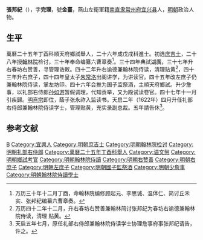 {{明清人物信息框
| 姓名 = 張邦紀
| 原名 =
| 圖片名稱= 
| 圖片大小 =
| 圖片說明 = 
| 最高職務 =禮部右侍郎兼翰林院侍读学士协理詹事府事
| 國家 = 大明 
| 爵位 =
| 籍貫 = 常州府宜兴县
| 族裔 = 
| 字號 = 字完璞，號金臺
| 諡號 = 文慤
| 出生日期 = 
| 出生地點 = <!--直隶常州府宜興縣--->
| 逝世日期 = 
| 逝世地點 =
| 墓葬 =
| 配偶 = 
| 親屬 = （子）张永祚、张永禧
| 出身 =
* 萬曆二十五年丁酉科順天鄉試舉人
* 萬曆二十六年戊戌科同進士出身
| 經歷 =
| 著作 =  
}}
'''張邦紀'''（{{bd|？||？|catIdx=}}），字'''完璞'''，號'''金臺'''，燕山左衛軍籍[[南直隶|南直隶]][[常州府|常州府]][[宜兴县|宜兴县]]人，[[明朝|明朝]]政治人物。

== 生平 ==
萬曆二十五年丁酉科順天府鄉試舉人，二十六年成戊戌科進士。初选[[庶吉士|庶吉士]]，二十八年授[[翰林院|翰林院]]检讨，三十年奉命编纂六曹章奏<ref>万历三十年十二月丁酉，命翰林院编修顾起元、李思诚、温体仁、简讨丘禾实、张邦纪编纂六曹章奏。</ref>。三十四年典試[[湖廣|湖廣]]，三十七年升右春坊右赞善，寻管理诰敕。四十二年升右谕德兼翰林院侍读，清理贴黄<ref>万历四十二年十二月，升右春坊右赞善兼翰林简讨张邦纪为春坊右谕德兼翰林院侍读，清理 贴黄。</ref>，四十三年升右庶子，四十四年皇太子[[朱常洛|朱常洛]]出阁讲学，为讲读官。四十五年改左庶子仍兼翰林院侍读，掌左坊印。四十六年会推为国子监祭酒，主順天府鄉試。升少詹事，以礼部右侍郎[[孙如游|孙如游]]暂假调理，代知贡举，又为殿试读卷官。四十七年十一月引疾歸。[[明熹宗|明熹宗]]即位，蔭子张永祚入监读书。天启二年（1622年）四月升任礼部右侍郎兼翰林院侍读学士，管理贴黄，充实录副总裁。五年請告休<ref>天启五年七月，原任礼部右侍郎兼翰林院侍读学士协理詹事府事张邦纪请告，许之。</ref>。

==参考文献==
{{reflist}}

{{萬曆二十六年戊戌科殿試金榜}}
{{DEFAULTSORT:}}
[[Category:张姓|B]]
[[Category:宜興人|Category:宜興人]]
[[Category:明朝庶吉士|Category:明朝庶吉士]]
[[Category:明朝翰林院检讨|Category:明朝翰林院检讨]]
[[Category:明朝礼部右侍郎|Category:明朝礼部右侍郎]]
[[Category:萬曆二十五年丁酉科舉人|Category:萬曆二十五年丁酉科舉人]]
[[Category:谥文慤|Category:谥文慤]]
[[Category:明朝鄉試考官|Category:明朝鄉試考官]]
[[Category:明朝翰林院侍讀|Category:明朝翰林院侍讀]]
[[Category:明朝右赞善|Category:明朝右赞善]]
[[Category:明朝右庶子|Category:明朝右庶子]]
[[Category:明朝左庶子|Category:明朝左庶子]]
[[Category:明朝國子監祭酒|Category:明朝國子監祭酒]]
[[Category:明朝少詹事|Category:明朝少詹事]]
[[Category:明朝翰林院侍讀學士|Category:明朝翰林院侍讀學士]]